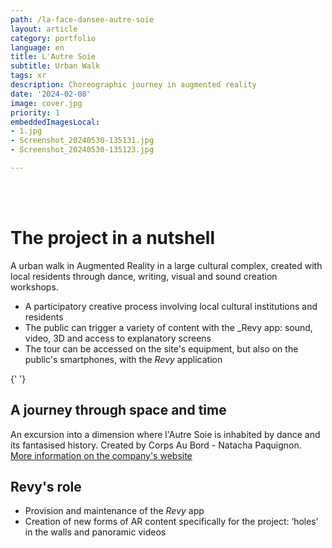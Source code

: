 ```yaml
---
path: /la-face-dansee-autre-soie
layout: article
category: portfolio
language: en
title: L'Autre Soie
subtitle: Urban Walk
tags: xr
description: Choreographic journey in augmented reality
date: '2024-02-08'
image: cover.jpg
priority: 1
embeddedImagesLocal:
- 1.jpg
- Screenshot_20240530-135131.jpg
- Screenshot_20240530-135123.jpg

---
```



<ResponsiveIframe
  src="https://player.vimeo.com/video/900816136"
  width="1080"
  height="1080"
/>

<br/>
<br/>

# The project in a nutshell

A urban walk in Augmented Reality in a large cultural complex, created with local residents through dance, writing, visual and sound creation workshops.

- A participatory creative process involving local cultural institutions and residents
- The public can trigger a variety of content with the _Revy app: sound, video, 3D and access to explanatory screens
- The tour can be accessed on the site's equipment, but also on the public's smartphones, with the _Revy_ application

<ImageGrid props={props.data.mdx.frontmatter.embeddedImagesLocal} />{' '}


## A journey through space and time

An excursion into a dimension where l'Autre Soie is inhabited by dance and its fantasised history. Created by Corps Au Bord - Natacha Paquignon.  
[More information on the company's website](https://www.natachapaquignon.com/facedanseeautresoie)

## Revy's role 
- Provision and maintenance of the _Revy_ app
- Creation of new forms of AR content specifically for the project: ‘holes’ in the walls and panoramic videos